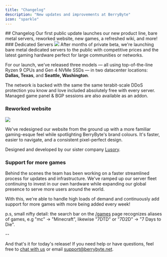 ```yaml
---
title: "Changelog"
description: "New updates and improvements at BerryByte"
icon: "sparkle"
---
```


<Update label="November 1, 2024" description="">
  ## Changelog
  Our first public update launches our new product line, bare metal servers, reworked website, new games, a refreshed wiki, and more!
  ### Dedicated Servers
   <Frame>
    <img
      className="block"
      src="/images/site-dedicated.png"
    />
  </Frame>
  After months of private beta, we're launching bare metal dedicated servers to the public with competitive prices and the latest gaming hardware perfect for large communities or networks.
  
  For our launch, we've released three models — all using top-of-the-line Ryzen 9 CPUs and Gen 4 NVMe SSDs — in two datacenter locations: **Dallas, Texas**, and **Seattle, Washington**.
  
  The network is backed with the same the same terabit-scale DDoS protection you know and love included absolutely free with every server. Managed game panel & BGP sessions are also available as an addon.

### Reworked website
   <Frame>
    <img
      className="block"
      src="/images/site-landing.png"
    />
  </Frame>

We've redesigned our website from the ground up with a more familiar gaming-esque feel while spotlighting BerryByte's brand colours. It's faster, easier to navigate, and a consistent pixel-perfect design.

Designed and developed by our sister company [Lusory](https://lusory.net).

### Support for more games

Behind the scenes the team has been working on a faster streamlined process for updates and infrastructure. We've ramped up our server fleet continuing to invest in our own hardware while expanding our global presence to serve more users around the world.

With this, we're able to handle high loads of demand and continuously add support for more games with more being added every week!

p.s, small nifty detail: the search bar on the [/games](https://berrybyte.net/games) page recognizes aliases of games, e.g "mc" -> "Minecraft", likewise "7DTD" or "7D2D" -> "7 Days to Die".

--

And that's it for today's release! If you need help or have questions, feel free to [chat with us](https://berrybyte.net/contact) or email support@berrybyte.net.
</Update>
